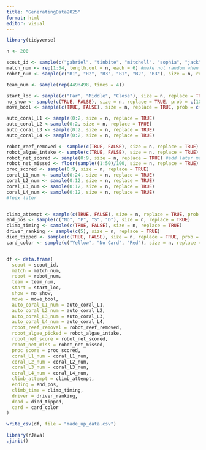 ```yaml
---
title: "GeneratingData2025"
format: html
editor: visual
---
```


```r
library(tidyverse)
```

```r
n <- 200

scout_id <- sample(c("gabriel", "tinbite", "mitchell", "sophia", "jack"), size = n, replace = TRUE)
match_num <- rep(1:34, length.out = n, each = 6) #make not random when gabriel comes back
robot_num <- sample(c("R1", "R2", "R3", "B1", "B2", "B3"), size = n, replace = TRUE)

team_num <- sample(rep(449:498, times = 4))

start_loc <- sample(c("Far", "Middle", "Close"), size = n, replace = TRUE)
no_show <- sample(c(TRUE, FALSE), size = n, replace = TRUE, prob = c(10, 90))
move_bool <- sample(c(TRUE, FALSE), size = n, replace = TRUE, prob = c(90, 10))

auto_coral_L1 <- sample(0:2, size = n, replace = TRUE)
auto_coral_L2 <-sample(0:2, size = n, replace = TRUE)
auto_coral_L3 <- sample(0:2, size = n, replace = TRUE)
auto_coral_L4 <- sample(0:2, size = n, replace = TRUE)

robot_reef_removed <- sample(c(TRUE, FALSE), size = n, replace = TRUE)
robot_algae_intake <- sample(c(TRUE, FALSE), size = n, replace = TRUE)
robot_net_scored <- sample(0:9, size = n, replace = TRUE) #add later maybe
robot_net_missed <- floor(sample((1:50)/100, size = n, replace = TRUE) * robot_net_scored)
proc_scored <- sample(0:9, size = n, replace = TRUE)
coral_L1_num <- sample(0:24, size = n, replace = TRUE)
coral_L2_num <- sample(0:12, size = n, replace = TRUE)
coral_L3_num <- sample(0:12, size = n, replace = TRUE)
coral_L4_num <- sample(0:12, size = n, replace = TRUE)
#feex later


climb_attempt <- sample(c(TRUE, FALSE), size = n, replace = TRUE, prob = c(90, 10))
end_pos <- sample(c("No", "P", "S", "D"), size = n, replace = TRUE)
climb_timing <- sample(c(TRUE, FALSE), size = n, replace = TRUE)
driver_ranking <- sample(c(5), size = n, replace = TRUE)
died_tipped <- sample(c(TRUE, FALSE), size = n, replace = TRUE, prob = c(10, 90))
card_color <- sample(c("Yellow", "No Card", "Red"), size = n, replace = TRUE, prob = c(10, 85, 5))


df <- data.frame(
  scout = scout_id, 
  match = match_num,
  robot = robot_num,
  team = team_num,
  start = start_loc,
  show = no_show,
  move = move_bool,
  auto_coral_L1_num = auto_coral_L1,
  auto_coral_L2_num = auto_coral_L2,
  auto_coral_L3_num = auto_coral_L3,
  auto_coral_L4_num = auto_coral_L4,
  robot_reef_removal = robot_reef_removed,
  robot_algae_picked = robot_algae_intake,
  robot_net_score = robot_net_scored,
  robot_net_miss = robot_net_missed,
  proc_score = proc_scored,
  coral_L1_num = coral_L1_num,
  coral_L2_num = coral_L2_num,
  coral_L3_num = coral_L3_num,
  coral_L4_num = coral_L4_num,
  climb_attempt = climb_attempt,
  ending = end_pos,
  climb_time = climb_timing,
  driver = driver_ranking,
  dead = died_tipped,
  card = card_color
)

write_csv(df, file = "made_up_data.csv")

```

```r
library(rJava)
.jinit()

```
